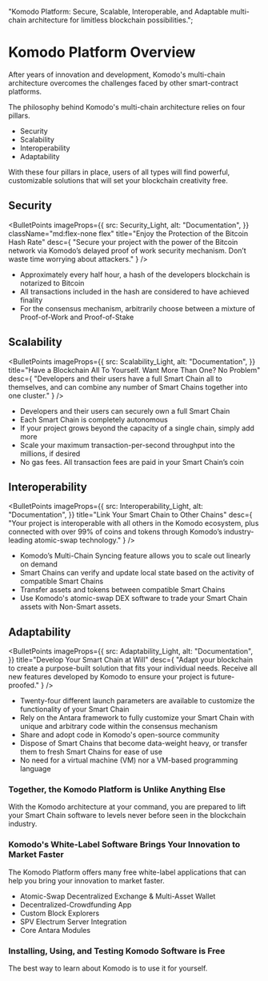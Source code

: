   "Komodo Platform: Secure, Scalable, Interoperable, and Adaptable multi-chain architecture for limitless blockchain possibilities.";


# Komodo Platform Overview

After years of innovation and development, Komodo's multi-chain architecture overcomes the challenges faced by other smart-contract platforms.

The philosophy behind Komodo's multi-chain architecture relies on four pillars.

*   Security
*   Scalability
*   Interoperability
*   Adaptability

With these four pillars in place, users of all types will find powerful, customizable solutions that will set your blockchain creativity free.

## Security

<BulletPoints
  imageProps={{
    src: Security_Light,
    alt: "Documentation",
  }}
  className="md:flex-none flex"
  title="Enjoy the Protection of the Bitcoin Hash Rate"
  desc={
    "Secure your project with the power of the Bitcoin network via Komodo’s delayed proof of work security mechanism. Don’t waste time worrying about attackers."
  }
/>

*   Approximately every half hour, a hash of the developers blockchain is notarized to Bitcoin
*   All transactions included in the hash are considered to have achieved finality
*   For the consensus mechanism, arbitrarily choose between a mixture of Proof-of-Work and Proof-of-Stake

## Scalability

<BulletPoints
  imageProps={{
    src: Scalability_Light,
    alt: "Documentation",
  }}
  title="Have a Blockchain All To Yourself. Want More Than One? No Problem"
  desc={
    "Developers and their users have a full Smart Chain all to themselves, and can combine any number of Smart Chains together into one cluster."
  }
/>

*   Developers and their users can securely own a full Smart Chain
*   Each Smart Chain is completely autonomous
*   If your project grows beyond the capacity of a single chain, simply add more
*   Scale your maximum transaction-per-second throughput into the millions, if desired
*   No gas fees. All transaction fees are paid in your Smart Chain’s coin

## Interoperability

<BulletPoints
  imageProps={{
    src: Interoperability_Light,
    alt: "Documentation",
  }}
  title="Link Your Smart Chain to Other Chains"
  desc={
    "Your project is interoperable with all others in the Komodo ecosystem, plus connected with over 99% of coins and tokens through Komodo’s industry-leading atomic-swap technology."
  }
/>

*   Komodo’s Multi-Chain Syncing feature allows you to scale out linearly on demand
*   Smart Chains can verify and update local state based on the activity of compatible Smart Chains
*   Transfer assets and tokens between compatible Smart Chains
*   Use Komodo's atomic-swap DEX software to trade your Smart Chain assets with Non-Smart assets.

## Adaptability

<BulletPoints
  imageProps={{
    src: Adaptability_Light,
    alt: "Documentation",
  }}
  title="Develop Your Smart Chain at Will"
  desc={
    "Adapt your blockchain to create a purpose-built solution that fits your individual needs. Receive all new features developed by Komodo to ensure your project is future-proofed."
  }
/>

*   Twenty-four different launch parameters are available to customize the functionality of your Smart Chain
*   Rely on the Antara framework to fully customize your Smart Chain with unique and arbitrary code within the consensus mechanism
*   Share and adopt code in Komodo's open-source community
*   Dispose of Smart Chains that become data-weight heavy, or transfer them to fresh Smart Chains for ease of use
*   No need for a virtual machine (VM) nor a VM-based programming language

### Together, the Komodo Platform is Unlike Anything Else

With the Komodo architecture at your command, you are prepared to lift your Smart Chain software to levels never before seen in the blockchain industry.

### Komodo's White-Label Software Brings Your Innovation to Market Faster

The Komodo Platform offers many free white-label applications that can help you bring your innovation to market faster.

*   Atomic-Swap Decentralized Exchange & Multi-Asset Wallet
*   Decentralized-Crowdfunding App
*   Custom Block Explorers
*   SPV Electrum Server Integration
*   Core Antara Modules

### Installing, Using, and Testing Komodo Software is Free

The best way to learn about Komodo is to use it for yourself.
